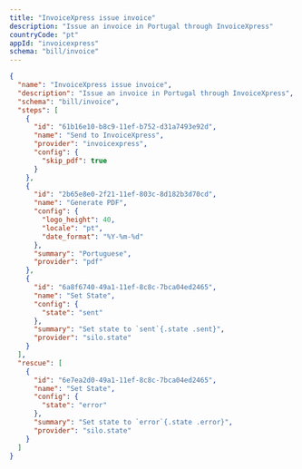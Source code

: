 ```yaml
---
title: "InvoiceXpress issue invoice"
description: "Issue an invoice in Portugal through InvoiceXpress"
countryCode: "pt"
appId: "invoicexpress"
schema: "bill/invoice"
---
```


```json Example InvoiceXpress issue invoice workflow with states
{
  "name": "InvoiceXpress issue invoice",
  "description": "Issue an invoice in Portugal through InvoiceXpress",
  "schema": "bill/invoice",
  "steps": [
    {
      "id": "61b16e10-b8c9-11ef-b752-d31a7493e92d",
      "name": "Send to InvoiceXpress",
      "provider": "invoicexpress",
      "config": {
        "skip_pdf": true
      }
    },
    {
      "id": "2b65e8e0-2f21-11ef-803c-8d182b3d70cd",
      "name": "Generate PDF",
      "config": {
        "logo_height": 40,
        "locale": "pt",
        "date_format": "%Y-%m-%d"
      },
      "summary": "Portuguese",
      "provider": "pdf"
    },
    {
      "id": "6a8f6740-49a1-11ef-8c8c-7bca04ed2465",
      "name": "Set State",
      "config": {
        "state": "sent"
      },
      "summary": "Set state to `sent`{.state .sent}",
      "provider": "silo.state"
    }
  ],
  "rescue": [
    {
      "id": "6e7ea2d0-49a1-11ef-8c8c-7bca04ed2465",
      "name": "Set State",
      "config": {
        "state": "error"
      },
      "summary": "Set state to `error`{.state .error}",
      "provider": "silo.state"
    }
  ]
}
```